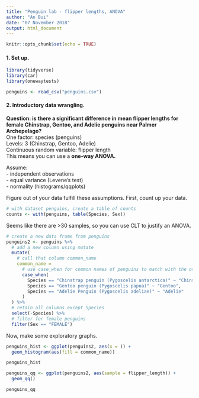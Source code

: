 ```yaml
---
title: "Penguin lab - flipper lengths, ANOVA"
author: "An Bui"
date: "07 November 2018"
output: html_document
---
```


```r
knitr::opts_chunk$set(echo = TRUE)
```

#### 1. Set up.
```r
library(tidyverse)
library(car)
library(onewaytests)

penguins <- read_csv("penguins.csv")
```

#### 2. Introductory data wrangling.
**Question: is there a significant difference in mean flipper lengths for female Chinstrap, Gentoo, and Adelie penguins near Palmer Archepelago?**  
One factor: species (penguins)  
Levels: 3 (Chinstrap, Gentoo, Adelie)  
Continuous random variable: flipper length  
This means you can use a **one-way ANOVA.**  

Assume:  
- independent observations  
- equal variance (Levene's test)  
- normality (histograms/qqplots)  

Figure out of your data fulfill these assumptions. First, count up your data.
```r
# with dataset penguins, create a table of counts
counts <- with(penguins, table(Species, Sex))
```
Seems like there are >30 samples, so you can use CLT to justify an ANOVA.

```r
# create a new data frame from penguins
penguins2 <- penguins %>% 
  # add a new column using mutate
  mutate(
    # call that column common_name
    common_name = 
      # use case_when for common names of penguins to match with the other column of both scientific and common
      case_when(
        Species == "Chinstrap penguin (Pygoscelis antarctica)" ~ "Chinstrap",
        Species == "Gentoo penguin (Pygoscelis papua)" ~ "Gentoo",
        Species == "Adelie Penguin (Pygoscelis adeliae)" ~ "Adelie"
      )
  ) %>% 
  # retain all columns except Species
  select(-Species) %>% 
  # filter for female penguins
  filter(Sex == "FEMALE")
```

Now, make some exploratory graphs.
```r
penguins_hist <- ggplot(penguins2, aes(x = )) +
  geom_histogram(aes(fill = common_name))

penguins_hist
```
```r
penguins_qq <- ggplot(penguins2, aes(sample = flipper_length)) +
  geom_qq()

penguins_qq
```




